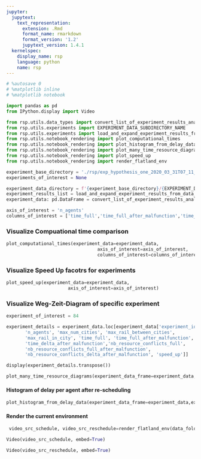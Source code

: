 ```yaml
---
jupyter:
  jupytext:
    text_representation:
      extension: .Rmd
      format_name: rmarkdown
      format_version: '1.2'
      jupytext_version: 1.4.1
  kernelspec:
    display_name: rsp
    language: python
    name: rsp
---
```


```python
# %autosave 0
# %matplotlib inline
# %matplotlib notebook
```

```python
import pandas as pd
from IPython.display import Video

from rsp.utils.data_types import convert_list_of_experiment_results_analysis_to_data_frame
from rsp.utils.experiments import EXPERIMENT_DATA_SUBDIRECTORY_NAME
from rsp.utils.experiments import load_and_expand_experiment_results_from_data_folder
from rsp.utils.notebook_rendering import plot_computational_times
from rsp.utils.notebook_rendering import plot_histogram_from_delay_data
from rsp.utils.notebook_rendering import plot_many_time_resource_diagrams
from rsp.utils.notebook_rendering import plot_speed_up
from rsp.utils.notebook_rendering import render_flatland_env
```

```python
experiment_base_directory = './rsp/exp_hypothesis_one_2020_03_31T07_11_03/'
experiments_of_interest = None
```

```python
experiment_data_directory = f'{experiment_base_directory}/{EXPERIMENT_DATA_SUBDIRECTORY_NAME}'
experiment_results_list = load_and_expand_experiment_results_from_data_folder(experiment_data_folder_name=experiment_data_directory,experiment_ids=experiments_of_interest)
experiment_data: pd.DataFrame = convert_list_of_experiment_results_analysis_to_data_frame(experiment_results_list)
```

```python
axis_of_interest = 'n_agents'
columns_of_interest = ['time_full','time_full_after_malfunction','time_delta_after_malfunction']
```

### Visualize Compuational time comparison

```python
plot_computational_times(experiment_data=experiment_data,
                                  axis_of_interest=axis_of_interest,
                                  columns_of_interest=columns_of_interest)
```

### Visualize Speed Up facotrs for experiments

```python
plot_speed_up(experiment_data=experiment_data,
                       axis_of_interest=axis_of_interest)
```

### Visualize Weg-Zeit-Diagram of specific experiment

```python
experiment_of_interest = 84
```

```python
experiment_details = experiment_data.loc[experiment_data['experiment_id'] == experiment_of_interest,['experiment_id','malfunction','size',
       'n_agents', 'max_num_cities', 'max_rail_between_cities',
       'max_rail_in_city', 'time_full', 'time_full_after_malfunction',
       'time_delta_after_malfunction','nb_resource_conflicts_full',
       'nb_resource_conflicts_full_after_malfunction',
       'nb_resource_conflicts_delta_after_malfunction', 'speed_up']]
```

```python
display(experiment_details.transpose())
```

```python
plot_many_time_resource_diagrams(experiment_data_frame=experiment_data,experiment_id = experiment_of_interest, with_diff=True)
```

#### Histogram of delay per agent after re-scheduling

```python
plot_histogram_from_delay_data(experiment_data_frame=experiment_data,experiment_id = experiment_of_interest)
```

#### Render the current environment

```python
 video_src_schedule, video_src_reschedule=render_flatland_env(data_folder=experiment_base_directory ,experiment_data_frame=experiment_data,experiment_id = experiment_of_interest)
```

```python
Video(video_src_schedule, embed=True)
```

```python
Video(video_src_reschedule, embed=True)
```

```python

```
